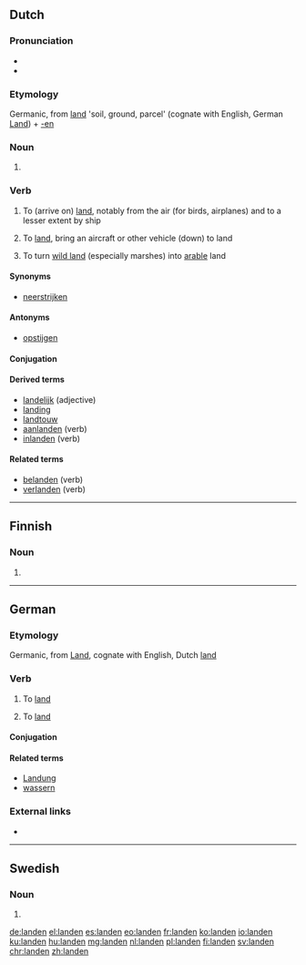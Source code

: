 {{also|Landen}}
==Dutch==

===Pronunciation===
* {{IPA|/ˈlɑn.də(n)/|lang=nl}}
* {{audio|Nl-landen.ogg|Audio|lang=nl}}

===Etymology===
Germanic, from [[land]] 'soil, ground, parcel' (cognate with English, German [[Land]]) + [[-en]]

===Noun===
{{head|nl|noun plural form}}

# {{nl-noun form of|pl|land}}

===Verb===
{{nl-verb|landde|geland}}

# {{context|intransitive|lang=nl}} To (arrive on) [[land]], notably from the air (for birds, airplanes) and to a lesser extent by ship
# {{context|transitive|lang=nl}} To [[land]], bring an aircraft or other vehicle (down) to land
# {{context|transitive|lang=nl}} To turn [[wild land]] (especially marshes) into [[arable]] land

====Synonyms====
* [[neerstrijken]]

====Antonyms====
* [[opstijgen]]

====Conjugation====
{{nl-conj-wk|land|aux=zijn}}

====Derived terms====
* [[landelijk]] (adjective)
* [[landing]]
* [[landtouw]] {{g2|n}}
* [[aanlanden]] (verb)
* [[inlanden]] (verb)

====Related terms====
* [[belanden]] (verb)
* [[verlanden]] (verb)

----

==Finnish==

===Noun===
{{head|fi|noun form}}

# {{fi-form of|type=noun|case=genitive|pl=singular|lande}}

----

==German==

===Etymology===
Germanic, from [[Land]], cognate with English, Dutch [[land]]

===Verb===
{{de-verb-weak|landet|landete|gelandet|auxiliary=both}}

# {{context|intransitive|auxiliary verb: sein|aviation|lang=de}} To [[land#English|land]]
# {{context|transitive|auxiliary verb: haben|aviation|lang=de}} To [[land#English|land]]

====Conjugation====
{{de-conj-weak|land|gelandet|hs|e}}

====Related terms====
* [[Landung]]
* [[wassern]]

===External links===
* {{R:Duden}}

----

==Swedish==

===Noun===
{{head|sv|noun form}}

# {{sv-noun-form-def-pl|land}}

[[de:landen]]
[[el:landen]]
[[es:landen]]
[[eo:landen]]
[[fr:landen]]
[[ko:landen]]
[[io:landen]]
[[ku:landen]]
[[hu:landen]]
[[mg:landen]]
[[nl:landen]]
[[pl:landen]]
[[fi:landen]]
[[sv:landen]]
[[chr:landen]]
[[zh:landen]]
